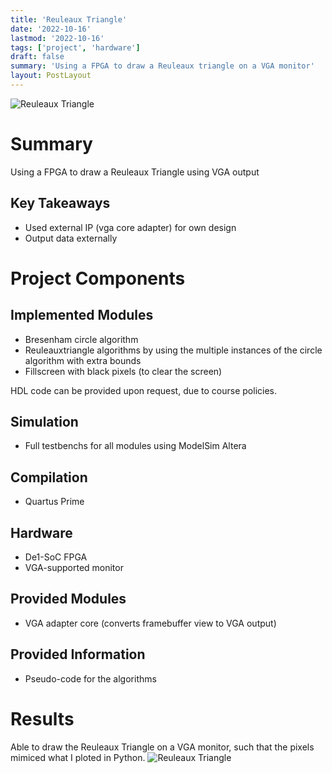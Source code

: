 ```yaml
---
title: 'Reuleaux Triangle'
date: '2022-10-16'
lastmod: '2022-10-16'
tags: ['project', 'hardware']
draft: false
summary: 'Using a FPGA to draw a Reuleaux triangle on a VGA monitor'
layout: PostLayout
---
```


![Reuleaux Triangle](/static/images/reuleaux-triangle.jpg)

# Summary

Using a FPGA to draw a Reuleaux Triangle using VGA output

## Key Takeaways

- Used external IP (vga core adapter) for own design
- Output data externally

# Project Components

## Implemented Modules

- Bresenham circle algorithm
- Reuleauxtriangle algorithms by using the multiple instances of the circle algorithm with extra bounds
- Fillscreen with black pixels (to clear the screen)

HDL code can be provided upon request, due to course policies.

## Simulation

- Full testbenchs for all modules using ModelSim Altera

## Compilation

- Quartus Prime

## Hardware

- De1-SoC FPGA
- VGA-supported monitor

## Provided Modules

- VGA adapter core (converts framebuffer view to VGA output)

## Provided Information

- Pseudo-code for the algorithms

# Results

Able to draw the Reuleaux Triangle on a VGA monitor, such that the pixels mimiced what I ploted in Python.
![Reuleaux Triangle](/static/images/reuleaux-triangle.jpg)
